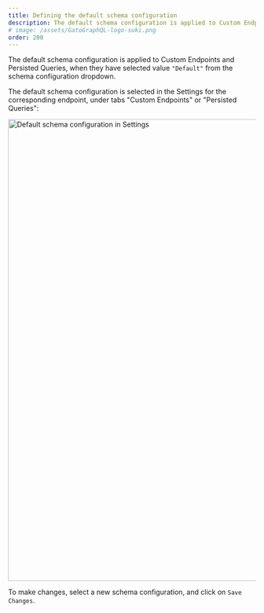 ```yaml
---
title: Defining the default schema configuration
description: The default schema configuration is applied to Custom Endpoints and Persisted Queries, and selected via the Settings.
# image: /assets/GatoGraphQL-logo-suki.png
order: 200
---
```


The default schema configuration is applied to Custom Endpoints and Persisted Queries, when they have selected value `"Default"` from the schema configuration dropdown.

The default schema configuration is selected in the Settings for the corresponding endpoint, under tabs "Custom Endpoints" or "Persisted Queries":

<Image
  src="/assets/guides/upstream/settings-default-schema-configuration-for-custom-endpoints.png"
  width="1024"
  height="940"
  alt="Default schema configuration in Settings"
  caption="Default schema configuration in Settings"
/>

To make changes, select a new schema configuration, and click on `Save Changes`.
